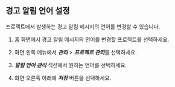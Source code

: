 ## 경고 알림 언어 설정

프로젝트에서 발생하는 경고 알림 메시지의 언어를 변경할 수 있습니다.

1. 홈 화면에서 경고 알림 메시지의 언어를 변경할 프로젝트를 선택하세요.

1. 화면 왼쪽 메뉴에서 ***관리*** > ***프로젝트 관리***를 선택하세요.

1. ***알림 언어 관리*** 섹션에서 원하는 언어를 선택하세요.

1. 화면 오른쪽 아래에 ***저장*** 버튼을 선택하세요.
